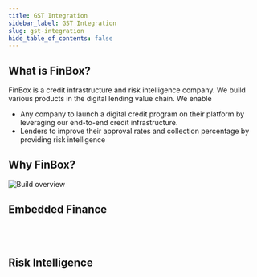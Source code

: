 ```yaml
---
title: GST Integration
sidebar_label: GST Integration
slug: gst-integration
hide_table_of_contents: false
---
```




## What is FinBox?

FinBox is a credit infrastructure and risk intelligence company. We build various products in the digital lending value chain. 
We enable

 - Any company to launch a digital credit program on their platform by leveraging our end-to-end credit infrastructure.
 - Lenders to improve their approval rates and collection percentage by providing risk intelligence 


## Why FinBox?

<img src="/img/build_overview.png" alt="Build overview" />


## Embedded Finance

<div class="row">

<div class="col">
  <RedisCard
    title="FinBox Embedded Finance Platform"
    img="/img/EmbeddedFinance.svg"
    description="Build your own credit program by leveraging the FinBox Embedded Finance Platform"
    page="/embedded-finance/"
  />
</div>

<div class="col">
  <br></br>
</div>

</div>

## Risk Intelligence

<div class="row">

<div class="col">
  <RedisCard
    title="DeviceConnect"
    img="/img/DeviceConnect.svg"
    description="Leverage device data to build advanced underwriting models"
    page="/device-connect/"
  />
</div>

 <div class="col">
    <RedisCard 
        title="BankConnect" 
        img="/img/BankConnect.svg"
        description="Integrate Account Aggregator and Bank Statement Analysis in your platform" 
        page="/bank-connect/"
        />
 </div>
  </div>

<div class="row">

 <div class="col">
    <RedisCard 
        title="CollectX" 
        img = "/img/collectx.svg"
        description="Leverage device data and real-time monitoring to build collection prioritisation system" 
        page="/create/azure"
        />
 </div>
  <div class="col"><br></br></div>
</div>
